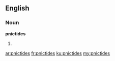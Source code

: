 ==English==

===Noun===
'''pnictides'''

# {{plural of|[[pnictide]]}}

[[ar:pnictides]]
[[fr:pnictides]]
[[ku:pnictides]]
[[my:pnictides]]